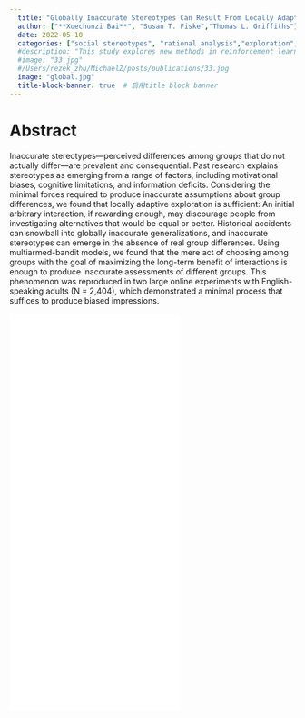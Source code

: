 ```yaml
---
  title: "Globally Inaccurate Stereotypes Can Result From Locally Adaptive Exploration"
  author: ["**Xuechunzi Bai**", "Susan T. Fiske","Thomas L. Griffiths"]
  date: 2022-05-10
  categories: ["social stereotypes", "rational analysis","exploration","reinforcement learning"]
  #description: "This study explores new methods in reinforcement learning."
  #image: "33.jpg"
  #/Users/rezek_zhu/MichaelZ/posts/publications/33.jpg
  image: "global.jpg"
  title-block-banner: true  # 启用title block banner
---
```


# Abstract

Inaccurate stereotypes—perceived differences among groups that do not actually differ—are prevalent and consequential. Past research explains stereotypes as emerging from a range of factors, including motivational biases, cognitive limitations, and information deficits. Considering the minimal forces required to produce inaccurate assumptions about group differences, we found that locally adaptive exploration is sufficient: An initial arbitrary interaction, if rewarding enough, may discourage people from investigating alternatives that would be equal or better. Historical accidents can snowball into globally inaccurate generalizations, and inaccurate stereotypes can emerge in the absence of real group differences. Using multiarmed-bandit models, we found that the mere act of choosing among groups with the goal of maximizing the long-term benefit of interactions is enough to produce inaccurate assessments of different groups. This phenomenon was reproduced in two large online experiments with English-speaking adults (N = 2,404), which demonstrated a minimal process that suffices to produce biased impressions.

![](gloabl.pdf){width="60%" height="700" fig-align="center"}
